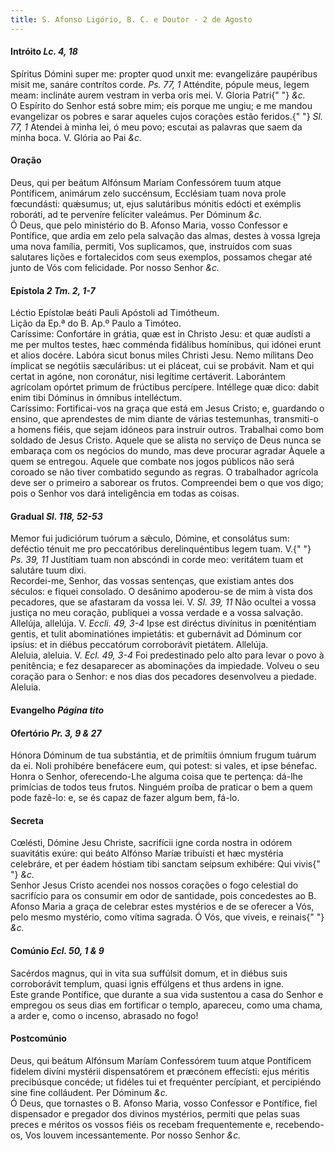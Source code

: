```yaml
---
title: S. Afonso Ligório, B. C. e Doutor - 2 de Agosto
---
```


<h4 class="text-center">
  Intróito <em>Lc. 4, 18</em>
</h4>
<div class="grid grid-cols-2 gap-5">
  <div class="col-6 dropcaps text-justify">
    Spíritus Dómini super me: propter quod unxit me: evangelizáre paupéribus
    misit me, sanáre contrítos corde. <em>Ps. 77, 1</em> Atténdite, pópule meus,
    legem meam: inclináte aurem vestram in verba oris mei. V. Gloria Patri{" "}
    <em>&c.</em>
  </div>
  <div class="col-6 dropcaps text-justify">
    O Espírito do Senhor está sobre mim; eis porque me ungiu; e me mandou
    evangelizar os pobres e sarar aqueles cujos corações estão feridos.{" "}
    <em>Sl. 77, 1</em> Atendei à minha lei, ó meu povo; escutai as palavras que
    saem da minha boca. V. Glória ao Pai <em>&c.</em>
  </div>
</div>

<h4 class="text-center">Oração</h4>
<div class="grid grid-cols-2 gap-5">
  <div class="col-6 dropcaps text-justify">
    Deus, qui per beátum Alfónsum Maríam Confessórem tuum atque Pontíficem,
    animárum zelo succénsum, Ecclésiam tuam nova prole fœcundásti: quǽsumus; ut,
    ejus salutáribus mónitis edócti et exémplis roboráti, ad te perveníre
    felíciter valeámus. Per Dóminum <em>&c.</em>
  </div>
  <div class="col-6 dropcaps text-justify">
    Ó Deus, que pelo ministério do B. Afonso Maria, vosso Confessor e Pontífice,
    que ardia em zelo pela salvação das almas, destes à vossa Igreja uma nova
    família, permiti, Vos suplicamos, que, instruídos com suas salutares lições
    e fortalecidos com seus exemplos, possamos chegar até junto de Vós com
    felicidade. Por nosso Senhor <em>&c.</em>
  </div>
</div>

<h4 class="text-center">
  Epístola <em>2 Tm. 2, 1-7</em>
</h4>
<div class="grid grid-cols-2 gap-5">
  <div class="col-6 text-justify">
    Léctio Epístolæ beáti Pauli Apóstoli ad Timótheum.
  </div>
  <div class="col-6 text-justify">
    Lição da Ep.ª do B. Ap.º Paulo a Timóteo.
  </div>
  <div class="col-6 dropcaps text-justify">
    Caríssime: Confortáre in grátia, quæ est in Christo Jesu: et quæ audísti a
    me per multos testes, hæc comménda fidálibus homínibus, qui idónei erunt et
    alios docére. Labóra sicut bonus miles Christi Jesu. Nemo mílitans Deo
    ímplicat se negótiis sæculáribus: ut ei pláceat, cui se probávit. Nam et qui
    certat in agóne, non coronátur, nisi legítime certáverit. Laborántem
    agrícolam opórtet primum de frúctibus percípere. Intéllege quæ dico: dabit
    enim tibi Dóminus in ómnibus intelléctum.
  </div>
  <div class="col-6 dropcaps text-justify">
    Caríssimo: Fortificai-vos na graça que está em Jesus Cristo; e, guardando o
    ensino, que aprendestes de mim diante de várias testemunhas, transmiti-o a
    homens fiéis, que sejam idóneos para instruir outros. Trabalhai como bom
    soldado de Jesus Cristo. Aquele que se alista no serviço de Deus nunca se
    embaraça com os negócios do mundo, mas deve procurar agradar Àquele a quem
    se entregou. Aquele que combate nos jogos públicos não será coroado se não
    tiver combatido segundo as regras. O trabalhador agrícola deve ser o
    primeiro a saborear os frutos. Compreendei bem o que vos digo; pois o Senhor
    vos dará inteligência em todas as coisas.
  </div>
</div>

<h4 class="text-center">
  Gradual <em>Sl. 118, 52-53</em>
</h4>
<div class="grid grid-cols-2 gap-5">
  <div class="col-6 dropcaps text-justify">
    Memor fui judiciórum tuórum a sǽculo, Dómine, et consolátus sum: deféctio
    ténuit me pro peccatóribus derelinquéntibus legem tuam. V.{" "}
    <em>Ps. 39, 11</em> Justítiam tuam non abscóndi in corde meo: veritátem tuam
    et salutáre tuum dixi.
  </div>
  <div class="col-6 dropcaps text-justify">
    Recordei-me, Senhor, das vossas sentenças, que existiam antes dos séculos: e
    fiquei consolado. O desânimo apoderou-se de mim à vista dos pecadores, que
    se afastaram da vossa lei. V. <em>Sl. 39, 11</em> Não ocultei a vossa
    justiça no meu coração, publiquei a vossa verdade e a vossa salvação.
  </div>
  <div class="col-6 text-justify">
    Allelúja, allelúja. V. <em>Eccli. 49, 3-4</em> Ipse est diréctus divínitus
    in pœniténtiam gentis, et tulit abominatiónes impietátis: et gubernávit ad
    Dóminum cor ipsíus: et in diébus peccatórum corroborávit pietátem. Allelúja.
  </div>
  <div class="col-6 text-justify">
    Aleluia, aleluia. V. <em>Ecl. 49, 3-4</em> Foi predestinado pelo alto para
    levar o povo à penitência; e fez desaparecer as abominações da impiedade.
    Volveu o seu coração para o Senhor: e nos dias dos pecadores desenvolveu a
    piedade. Aleluia.
  </div>
</div>

<h4 class="text-center">
  Evangelho <em>Página tito</em>
</h4>

<h4 class="text-center">
  Ofertório <em>Pr. 3, 9 & 27</em>
</h4>
<div class="grid grid-cols-2 gap-5">
  <div class="col-6 dropcaps text-justify">
    Hónora Dóminum de tua substántia, et de primítiis ómnium frugum tuárum da
    ei. Noli prohibére benefácere eum, qui potest: si vales, et ipse bénefac.
  </div>
  <div class="col-6 dropcaps text-justify">
    Honra o Senhor, oferecendo-Lhe alguma coisa que te pertença: dá-lhe
    primícias de todos teus frutos. Ninguém proíba de praticar o bem a quem pode
    fazê-lo: e, se és capaz de fazer algum bem, fá-lo.
  </div>
</div>

<h4 class="text-center">Secreta</h4>
<div class="grid grid-cols-2 gap-5">
  <div class="col-6 dropcaps text-justify">
    Cœlésti, Dómine Jesu Christe, sacrifícii igne corda nostra in odórem
    suavitátis exúre: qui beáto Alfónso Maríæ tribuísti et hæc mystéria
    celebráre, et per éadem hóstiam tibi sanctam seípsum exhibére: Qui vivis{" "}
    <em>&c.</em>
  </div>
  <div class="col-6 dropcaps text-justify">
    Senhor Jesus Cristo acendei nos nossos corações o fogo celestial do
    sacrifício para os consumir em odor de santidade, pois concedestes ao B.
    Afonso Maria a graça de celebrar estes mystérios e de se oferecer a Vós,
    pelo mesmo mystério, como vítima sagrada. Ó Vós, que viveis, e reinais{" "}
    <em>&c.</em>
  </div>
</div>

<h4 class="text-center">
  Comúnio <em>Ecl. 50, 1 & 9</em>
</h4>
<div class="grid grid-cols-2 gap-5">
  <div class="col-6 dropcaps text-justify">
    Sacérdos magnus, qui in vita sua suffúlsit domum, et in diébus suis
    corroborávit templum, quasi ignis effúlgens et thus ardens in igne.
  </div>
  <div class="col-6 dropcaps text-justify">
    Este grande Pontífice, que durante a sua vida sustentou a casa do Senhor e
    empregou os seus dias em fortificar o templo, apareceu, como uma chama, a
    arder e, como o incenso, abrasado no fogo!
  </div>
</div>

<h4 class="text-center">Postcomúnio</h4>
<div class="grid grid-cols-2 gap-5">
  <div class="col-6 dropcaps text-justify">
    Deus, qui beátum Alfónsum Maríam Confessórem tuum atque Pontíficem fidelem
    divíni mystérii dispensatórem et præcónem effecísti: ejus méritis
    precibúsque concéde; ut fidéles tui et frequénter percípiant, et percipiéndo
    sine fine colláudent. Per Dóminum <em>&c.</em>
  </div>
  <div class="col-6 dropcaps text-justify">
    Ó Deus, que tornastes o B. Afonso Maria, vosso Confessor e Pontífice, fiel
    dispensador e pregador dos divinos mystérios, permiti que pelas suas preces
    e méritos os vossos fiéis os recebam frequentemente e, recebendo-os, Vos
    louvem incessantemente. Por nosso Senhor <em>&c.</em>
  </div>
</div>
